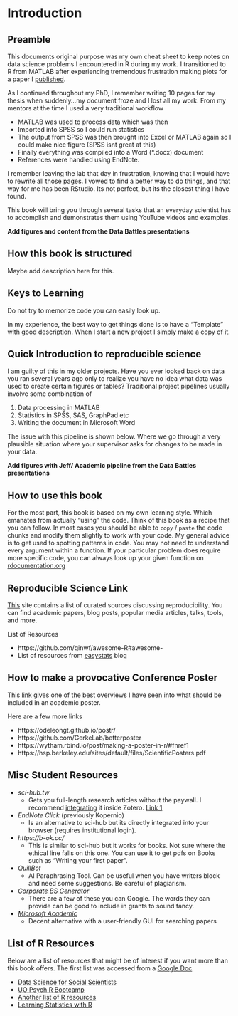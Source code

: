 # Introduction {#intro}

## Preamble 

This documents original purpose was my own cheat sheet to keep notes on data science problems I encountered in R during my work. I transitioned to R from MATLAB after experiencing tremendous frustration making plots for a paper I [published](https://pubmed.ncbi.nlm.nih.gov/28818697/). 

As I continued throughout my PhD, I remember writing 10 pages for my thesis when suddenly...my document froze and I lost all my work. From my mentors at the time I used a very traditional workflow 

- MATLAB was used to process data which was then
- Imported into SPSS so I could run statistics
- The output from SPSS was then brought into Excel or MATLAB again so I could make nice figure (SPSS isnt great at this)
- Finally everything was compiled into a Word (*.docx) document
- References were handled using EndNote.

I remember leaving the lab that day in frustration, knowing that I would have to rewrite all those pages. I vowed to find a better way to do things, and that way for me has been RStudio. Its not perfect, but its the closest thing I have found. 

This book will bring you through several tasks that an everyday scientist has to accomplish and demonstrates them using YouTube videos and examples. 

**Add figures and content from the Data Battles presentations**

## How this book is structured

Maybe add description here for this.

## Keys to Learning

Do not try to memorize code you can easily look up.

In my experience, the best way to get things done is to have a "Template" with good description. When I start a new project I simply make a copy of it. 



## Quick Introduction to reproducible science
I am guilty of this in my older projects. Have you ever looked back on data you ran several years ago only to realize you have no idea what data was used to create certain figures or tables? Traditional project pipelines usually involve some combination of 

1. Data processing in MATLAB
2. Statistics in SPSS, SAS, GraphPad etc
3. Writing the document in Microsoft Word

The issue with this pipeline is shown below. Where we go through a very plausible situation where your supervisor asks for changes to be made in your data. 

**Add figures with Jeff/ Academic pipeline from the Data Battles presentations**


## How to use this book

For the most part, this book is based on my own learning style. Which emanates from actually "using" the code. Think of this book as a recipe that you can follow. In most cases you should be able to `copy` / `paste` the code chunks and modify them slightly to work with your code. My general advice is to get used to spotting patterns in code. You may not need to understand every argument within a function. If your particular problem does require more specific code, you can always look up your given function on [rdocumentation.org](https://www.rdocumentation.org/packages/ggplot2/versions/3.3.2)

## Reproducible Science Link

[This](https://reproduciblescience.org/) site contains a list of curated sources discussing reproducibility.  You can find academic papers, blog posts, popular media articles, talks, tools, and more.

List of Resources

* https://github.com/qinwf/awesome-R#awesome-
* List of resources from [easystats](https://easystats.github.io/blog/resources/) blog

## How to make a provocative Conference Poster

This [link](https://www.youtube.com/watch?v=1RwJbhkCA58&feature=youtu.be) gives one of the best overviews I have seen into what should be included in an academic poster.

Here are a few more links

- https://odeleongt.github.io/postr/
- https://github.com/GerkeLab/betterposter
- https://wytham.rbind.io/post/making-a-poster-in-r/#fnref1
- https://hsp.berkeley.edu/sites/default/files/ScientificPosters.pdf


## Misc Student Resources 

* *sci-hub.tw*
	+ Gets you full-length research articles without the paywall. I recommend [integrating](https://github.com/ethanwillis/zotero-scihub) it inside Zotero. [Link 1](https://medium.com/@gagarine/use-sci-hub-with-zotero-as-a-fall-back-pdf-resolver-cf139eb2cea7)
* *EndNote Click* (previously Kopernio)
	+ Is an alternative to sci-hub but its directly integrated into your browser (requires institutional login).
* *https://b-ok.cc/*
	+ This is similar to sci-hub but it works for books. Not sure where the ethical line falls on this one. You can use it to get pdfs on Books such as "Writing your first paper".
* *QuillBot*
	+ AI Paraphrasing Tool. Can be useful when you have writers block and need some suggestions. Be careful of plagiarism.
* *[Corporate BS Generator](https://www.atrixnet.com/bs-generator.html)*
	+ There are a few of these you can Google. The words they can provide can be good to include in grants to sound fancy.
*  *[Microsoft Academic](https://academic.microsoft.com/home)* 
	+ Decent alternative with a user-friendly GUI for searching papers


## List of R Resources

Below are a list of resources that might be of interest if you want more than this book offers. The first list was accessed from a [Google Doc](https://docs.google.com/document/u/1/d/1qtdiLbU32F_AVNRlF7d23wvPSgTCYqr5TFeBwbncPcw/mobilebasic)

*	[Data Science for Social Scientists](http://datascience.tntlab.org/)
*	[UO Psych R Bootcamp](https://uopsych-r-bootcamp-2020.netlify.app/)
*	[Another list of R resources](https://github.com/Joscelinrocha/Learning-R-Resources/wiki)
*	[Learning Statistics with R](http://tidylsr.djnavarro.net/)
